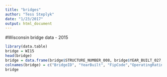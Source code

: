 ```yaml
---
title: "bridges"
author: "Tess Steplyk"
date: "1/23/2017"
output: html_document
---
```


#Wisconsin bridge data - 2015
```r
library(data.table)
bridge = WI15
head(bridge)
bridge = data.frame(bridge$STRUCTURE_NUMBER_008, bridge$YEAR_BUILT_027, bridge$COUNTY_CODE_003, bridge$OPERATING_RATING_064, bridge$INVENTORY_RATING_066, bridge$ADT_029)
colnames(bridge) = c("BridgeID", "YearBuilt", "FipCode","OperatingRating", "InventoryRating", "AvgDailyTraff")
bridge
```
